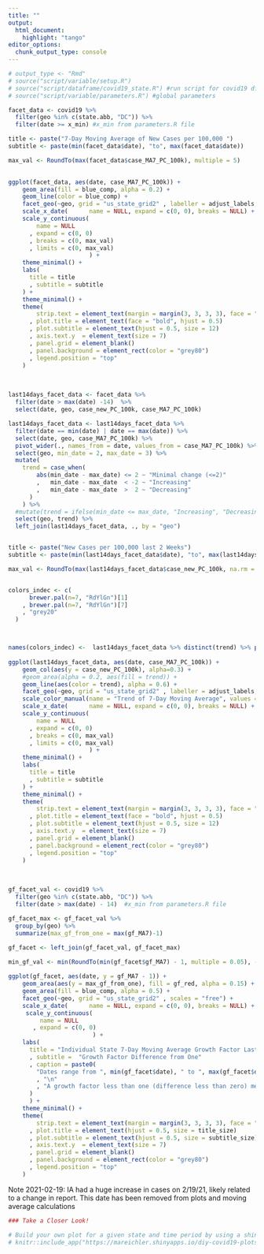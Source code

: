 ```yaml
---
title: ""
output:
  html_document:
    highlight: "tango"
editor_options: 
  chunk_output_type: console
---
```


```r
# output_type <- "Rmd"
# source("script/variable/setup.R")
# source("script/dataframe/covid19_state.R") #run script for covid19 df
# source("script/variable/parameters.R") #global parameters
```

```r
facet_data <- covid19 %>%
  filter(geo %in% c(state.abb, "DC")) %>% 
  filter(date >= x_min) #x_min from parameters.R file 
```


```r

title <- paste("7-Day Moving Average of New Cases per 100,000 ")
subtitle <- paste(min(facet_data$date), "to", max(facet_data$date)) 

max_val <- RoundTo(max(facet_data$case_MA7_PC_100k), multiple = 5)

  
ggplot(facet_data, aes(date, case_MA7_PC_100k)) + 
    geom_area(fill = blue_comp, alpha = 0.2) + 
    geom_line(color = blue_comp) +
    facet_geo(~geo, grid = "us_state_grid2" , labeller = adjust_labels, scales = "fixed") +
    scale_x_date(      name = NULL, expand = c(0, 0), breaks = NULL) + 
    scale_y_continuous(
        name = NULL
      , expand = c(0, 0)
      , breaks = c(0, max_val)
      , limits = c(0, max_val)
                       ) +
    theme_minimal() +
    labs(
      title = title
      , subtitle = subtitle
    ) +
    theme_minimal() +
    theme(
        strip.text = element_text(margin = margin(3, 3, 3, 3), face = "bold")
      , plot.title = element_text(face = "bold", hjust = 0.5)
      , plot.subtitle = element_text(hjust = 0.5, size = 12)
      , axis.text.y  = element_text(size = 7)
      , panel.grid = element_blank()
      , panel.background = element_rect(color = "grey80")
      , legend.position = "top"
    ) 
```


&nbsp; 

```r

last14days_facet_data <- facet_data %>%
  filter(date > max(date) -14)  %>%
  select(date, geo, case_new_PC_100k, case_MA7_PC_100k) 

last14days_facet_data <- last14days_facet_data %>%
  filter(date == min(date) | date == max(date)) %>% 
  select(date, geo, case_MA7_PC_100k) %>%
  pivot_wider(., names_from = date, values_from = case_MA7_PC_100k) %>%
  select(geo, min_date = 2, max_date = 3) %>%
  mutate(
    trend = case_when(
        abs(min_date - max_date) <= 2 ~ "Minimal change (<=2)"
        ,   min_date - max_date  < -2 ~ "Increasing"
        ,   min_date - max_date  >  2 ~ "Decreasing"
      )
    ) %>%
  #mutate(trend = ifelse(min_date <= max_date, "Increasing", "Decreasing")) %>%
  select(geo, trend) %>%
  left_join(last14days_facet_data, ., by = "geo")


title <- paste("New Cases per 100,000 last 2 Weeks")
subtitle <- paste(min(last14days_facet_data$date), "to", max(last14days_facet_data$date)) 

max_val <- RoundTo(max(last14days_facet_data$case_new_PC_100k, na.rm = TRUE), multiple = 5)


colors_indec <- c(
      brewer.pal(n=7, "RdYlGn")[1]
    , brewer.pal(n=7, "RdYlGn")[7]
    , "grey20"
  )



names(colors_indec) <-  last14days_facet_data %>% distinct(trend) %>% pull(trend)
  
ggplot(last14days_facet_data, aes(date, case_MA7_PC_100k)) + 
    geom_col(aes(y = case_new_PC_100k), alpha=0.3) +
    #geom_area(alpha = 0.2, aes(fill = trend)) + 
    geom_line(aes(color = trend), alpha = 0.6) + 
    facet_geo(~geo, grid = "us_state_grid2" , labeller = adjust_labels, scales = "fixed") +
    scale_color_manual(name = "Trend of 7-Day Moving Average", values = colors_indec, drop = FALSE) + 
    scale_x_date(      name = NULL, expand = c(0, 0), breaks = NULL) + 
    scale_y_continuous(
        name = NULL
      , expand = c(0, 0)
      , breaks = c(0, max_val)
      , limits = c(0, max_val)
                       ) +
    theme_minimal() +
    labs(
      title = title
      , subtitle = subtitle
    ) +
    theme_minimal() +
    theme(
        strip.text = element_text(margin = margin(3, 3, 3, 3), face = "bold")
      , plot.title = element_text(face = "bold", hjust = 0.5)
      , plot.subtitle = element_text(hjust = 0.5, size = 12)
      , axis.text.y  = element_text(size = 7)
      , panel.grid = element_blank()
      , panel.background = element_rect(color = "grey80")
      , legend.position = "top"
    ) 
```

&nbsp; 

```r
gf_facet_val <- covid19 %>%
  filter(geo %in% c(state.abb, "DC")) %>% 
  filter(date > max(date) - 14)  #x_min from parameters.R file 

gf_facet_max <- gf_facet_val %>%
  group_by(geo) %>%
  summarize(max_gf_from_one = max(gf_MA7)-1)

gf_facet <- left_join(gf_facet_val, gf_facet_max)
```


```r

min_gf_val <- min(RoundTo(min(gf_facet$gf_MA7) - 1, multiple = 0.05), -0.1)
  
ggplot(gf_facet, aes(date, y = gf_MA7 - 1)) + 
    geom_area(aes(y = max_gf_from_one), fill = gf_red, alpha = 0.15) +
    geom_area(fill = blue_comp, alpha = 0.5) + 
    facet_geo(~geo, grid = "us_state_grid2" , scales = "free") +
    scale_x_date(      name = NULL, expand = c(0, 0), breaks = NULL) + 
     scale_y_continuous(
         name = NULL
       , expand = c(0, 0)
                        ) +
    labs(
      title = "Individual State 7-Day Moving Average Growth Factor Last Two Weeks"
      , subtitle =  "Growth Factor Difference from One"
      , caption = paste0(
        "Dates range from ", min(gf_facet$date), " to ", max(gf_facet$date)
        , "\n"
        , "A growth factor less than one (difference less than zero) means new cases are decreasing"
      )
      ) + 
    theme_minimal() +
    theme(
        strip.text = element_text(margin = margin(3, 3, 3, 3), face = "bold")
      , plot.title = element_text(hjust = 0.5, size = title_size)
      , plot.subtitle = element_text(hjust = 0.5, size = subtitle_size)
      , axis.text.y  = element_text(size = 7)
      , panel.grid = element_blank()
      , panel.background = element_rect(color = "grey80")
      , legend.position = "top"
    ) 
```



Note 2021-02-19: IA had a huge increase in cases on 2/19/21, likely related to a change in report.  This date has been removed from plots and moving average calculations



```r
### Take a Closer Look! 

# Build your own plot for a given state and time period by using a shiny app.  The app can be access through this  link, <a href="https://mareichler.shinyapps.io/diy-covid19-plots/" target = "_blank">mareichler.shinyapps.io/diy-covid19-plots/</a>, and is also embedded below:  
# knitr::include_app("https://mareichler.shinyapps.io/diy-covid19-plots/", height = "500px")
```







